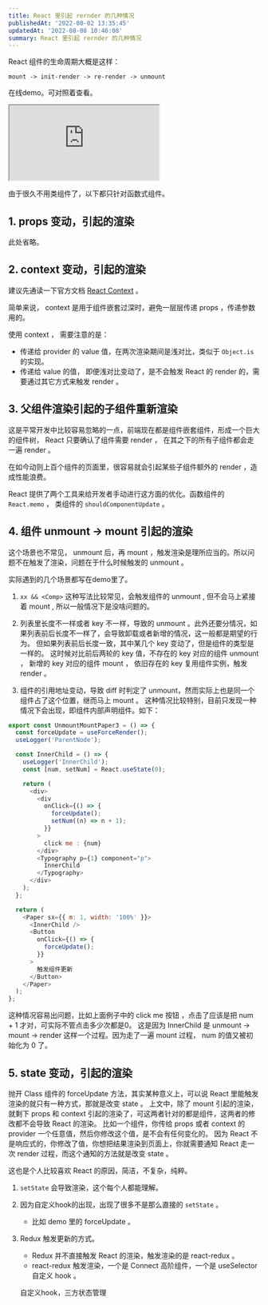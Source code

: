 ```yaml
---
title: React 里引起 rernder 的几种情况
publishedAt: '2022-08-02 13:35:45'
updatedAt: '2022-08-08 10:46:08'
summary: React 里引起 rernder 的几种情况
---
```


React 组件的生命周期大概是这样：

`mount -> init-render -> re-render -> unmount`

在线demo。可对照着查看。

<iframe src="https://stackblitz.com/edit/rerender-in-react?devToolsHeight=33&embed=1&file=child.tsx"></iframe>

由于很久不用类组件了，以下都只针对函数式组件。

## 1. props 变动，引起的渲染

此处省略。

## 2. context 变动，引起的渲染

建议先通读一下官方文档 [React Context](https://reactjs.org/docs/context.html) 。

简单来说， context 是用于组件嵌套过深时，避免一层层传递 props ，传递参数用的。

使用 context ， 需要注意的是：

- 传递给 provider 的 value 值，在两次渲染期间是浅对比，类似于 `Object.is` 的实现。
- 传递给 value 的值， 即便浅对比变动了，是不会触发 React 的 render 的，需要通过其它方式来触发 render 。

## 3. 父组件渲染引起的子组件重新渲染

这是平常开发中比较容易忽略的一点，前端现在都是组件嵌套组件，形成一个巨大的组件树， React 只要确认了组件需要 render ， 在其之下的所有子组件都会走一遍 render 。

在如今动则上百个组件的页面里，很容易就会引起某些子组件额外的 render ，造成性能浪费。 

React 提供了两个工具来给开发者手动进行这方面的优化。函数组件的 `React.memo` ， 类组件的 `shouldComponentUpdate` 。

## 4. 组件 unmount -> mount 引起的渲染

这个场景也不常见， unmount 后，再 mount ，触发渲染是理所应当的。所以问题不在触发了渲染，问题在于什么时候触发的 unmount 。

实际遇到的几个场景都写在demo里了。

1. `xx && <Comp>` 这种写法比较常见，会触发组件的 unmount , 但不会马上紧接着 mount , 所以一般情况下是没啥问题的。

2. 列表里长度不一样或者 key 不一样，导致的 unmount 。此外还要分情况，如果列表前后长度不一样了，会导致卸载或者新增的情况，这一般都是期望的行为。
但如果列表前后长度一致，其中某几个 key 变动了，但是组件的类型是一样的。
这时候对比前后两轮的 key 值，不存在的 key 对应的组件 unmount ， 新增的 key 对应的组件 mount ， 依旧存在的 key 复用组件实例，触发 render 。

3. 组件的引用地址变动，导致 diff 时判定了 unmount，然而实际上也是同一个组件占了这个位置，继而马上 mount 。
这种情况比较特别，目前只发现一种情况下会出现，即组件内部声明组件。如下：

```javascript
export const UnmountMountPaper3 = () => {
  const forceUpdate = useForceRender();
  useLogger('ParentNode');

  const InnerChild = () => {
    useLogger('InnerChild');
    const [num, setNum] = React.useState(0);

    return (
      <div>
        <div
          onClick={() => {
            forceUpdate();
            setNum((n) => n + 1);
          }}
        >
          click me : {num}
        </div>
        <Typography p={1} component="p">
          InnerChild
        </Typography>
      </div>
    );
  };

  return (
    <Paper sx={{ m: 1, width: '100%' }}>
      <InnerChild />
      <Button
        onClick={() => {
          forceUpdate();
        }}
      >
        触发组件更新
      </Button>
    </Paper>
  );
};
```

这种情况容易出问题，比如上面例子中的 click me 按钮 ，点击了应该是把 num + 1 才对，可实际不管点击多少次都是0。
这是因为 InnerChild 是 unmount -> mount -> render 这样一个过程。因为走了一遍 mount 过程， num 的值又被初始化为 0 了。


## 5. state 变动，引起的渲染

抛开 Class 组件的 forceUpdate 方法，其实某种意义上，可以说 React 里能触发渲染的就只有一种方式，那就是改变 state 。
上文中，除了 mount 引起的渲染，就剩下 props 和 context 引起的渲染了，可这两者针对的都是组件，这两者的修改都不会导致 React 的渲染。
比如一个组件，你传给 props 或者 context 的 provider 一个任意值，然后你修改这个值，是不会有任何变化的。
因为 React 不是响应式的，你修改了值，你想把结果渲染到页面上，你就需要通知 React 走一次 render 过程，而这个通知的方法就是改变 state 。

这也是个人比较喜欢 React 的原因，简洁，不复杂，纯粹。

1. `setState` 会导致渲染，这个每个人都能理解。

2. 因为自定义hook的出现，出现了很多不是那么直接的 `setState` 。

    - 比如 demo 里的 forceUpdate 。

3. Redux 触发更新的方式。

    - Redux 并不直接触发 React 的渲染，触发渲染的是 react-redux 。
    - react-redux 触发渲染，一个是 Connect 高阶组件，一个是 useSelector 自定义 hook 。



   自定义hook，三方状态管理
